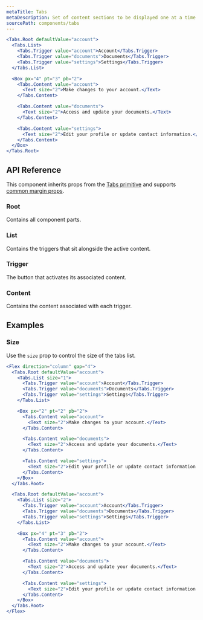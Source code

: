```yaml
---
metaTitle: Tabs
metaDescription: Set of content sections to be displayed one at a time.
sourcePath: components/tabs
---
```


```jsx live=true
<Tabs.Root defaultValue="account">
  <Tabs.List>
    <Tabs.Trigger value="account">Account</Tabs.Trigger>
    <Tabs.Trigger value="documents">Documents</Tabs.Trigger>
    <Tabs.Trigger value="settings">Settings</Tabs.Trigger>
  </Tabs.List>

  <Box px="4" pt="3" pb="2">
    <Tabs.Content value="account">
      <Text size="2">Make changes to your account.</Text>
    </Tabs.Content>

    <Tabs.Content value="documents">
      <Text size="2">Access and update your documents.</Text>
    </Tabs.Content>

    <Tabs.Content value="settings">
      <Text size="2">Edit your profile or update contact information.</Text>
    </Tabs.Content>
  </Box>
</Tabs.Root>
```

## API Reference

This component inherits props from the [Tabs primitive](/primitives/docs/components/tabs) and supports [common margin props](/themes/docs/theme/layout#margin-props).

### Root

Contains all component parts.

### List

Contains the triggers that sit alongside the active content.

<ThemesPropsTable name="tabsList" />

### Trigger

The button that activates its associated content.

### Content

Contains the content associated with each trigger.

## Examples

### Size

Use the `size` prop to control the size of the tabs list.

```jsx live=true
<Flex direction="column" gap="4">
  <Tabs.Root defaultValue="account">
    <Tabs.List size="1">
      <Tabs.Trigger value="account">Account</Tabs.Trigger>
      <Tabs.Trigger value="documents">Documents</Tabs.Trigger>
      <Tabs.Trigger value="settings">Settings</Tabs.Trigger>
    </Tabs.List>

    <Box px="2" pt="2" pb="2">
      <Tabs.Content value="account">
        <Text size="2">Make changes to your account.</Text>
      </Tabs.Content>

      <Tabs.Content value="documents">
        <Text size="2">Access and update your documents.</Text>
      </Tabs.Content>

      <Tabs.Content value="settings">
        <Text size="2">Edit your profile or update contact information.</Text>
      </Tabs.Content>
    </Box>
  </Tabs.Root>

  <Tabs.Root defaultValue="account">
    <Tabs.List size="2">
      <Tabs.Trigger value="account">Account</Tabs.Trigger>
      <Tabs.Trigger value="documents">Documents</Tabs.Trigger>
      <Tabs.Trigger value="settings">Settings</Tabs.Trigger>
    </Tabs.List>

    <Box px="4" pt="3" pb="2">
      <Tabs.Content value="account">
        <Text size="2">Make changes to your account.</Text>
      </Tabs.Content>

      <Tabs.Content value="documents">
        <Text size="2">Access and update your documents.</Text>
      </Tabs.Content>

      <Tabs.Content value="settings">
        <Text size="2">Edit your profile or update contact information.</Text>
      </Tabs.Content>
    </Box>
  </Tabs.Root>
</Flex>
```
